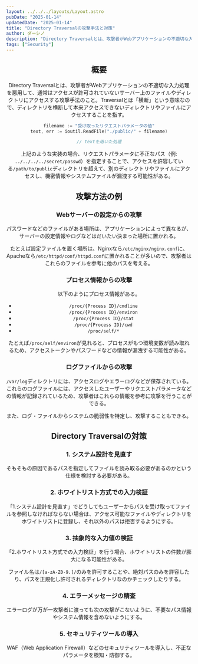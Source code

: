 ```yaml
---
layout: ../../../layouts/Layout.astro
pubDate: "2025-01-14"
updatedDate: "2025-01-14"
title: "Directory Traversalの攻撃手法と対策"
author: ダーシノ
description: "Directory Traversalとは、攻撃者がWebアプリケーションの不適切な入力処理を悪用して、通常はアクセスが許可されていないサーバー上のファイルやディレクトリにアクセスする攻撃手法のこと。Traversalとは「横断」という意味なので、ディレクトリを横断して本来アクセスできないディレクトリやファイルにアクセスすることを指す。"
tags: ["Security"]
---
```



<Header {...frontmatter} />

## 概要

Directory Traversalとは、攻撃者がWebアプリケーションの不適切な入力処理を悪用して、通常はアクセスが許可されていないサーバー上のファイルやディレクトリにアクセスする攻撃手法のこと。Traversalとは「横断」という意味なので、ディレクトリを横断して本来アクセスできないディレクトリやファイルにアクセスすることを指す。

```go
filename := "受け取ったリクエストパラメータの値"
text, err := ioutil.ReadFile("./public/" + filename)

// textを用いた処理
```

上記のような実装の場合、リクエストパラメータに不正なパス（例: `../../../../secret/passwd`）を指定することで、アクセスを許容している`/path/to/public`ディレクトリを超えて、別のディレクトリやファイルにアクセスし、機密情報やシステムファイルが漏洩する可能性がある。

## 攻撃方法の例

### Webサーバーの設定からの攻撃

パスワードなどのファイルがある場所は、アプリケーションによって異なるが、サーバーの設定情報やログなどはだいたい決まった場所に置かれる。

たとえば設定ファイルを置く場所は、Nginxなら`/etc/nginx/nginx.conf`に、Apacheなら`/etc/httpd/conf/httpd.conf`に置かれることが多いので、攻撃者はこれらのファイルを参考に他のパスを考える。

### プロセス情報からの攻撃

以下のようにプロセス情報がある。

- `/proc/{Process ID}/cmdline`
- `/proc/{Process ID}/environ`
- `/proc/{Process ID}/stat`
- `/proc/{Process ID}/cwd`
- `/proc/self/*`

たとえば`/proc/self/environ`が見れると、プロセスがもつ環境変数が読み取れるため、アクセストークンやパスワードなどの情報が漏洩する可能性がある。

### ログファイルからの攻撃

`/var/log`ディレクトリには、アクセスログやエラーログなどが保存されている。これらのログファイルには、アクセスしたユーザーやリクエストパラメータなどの情報が記録されているため、攻撃者はこれらの情報を参考に攻撃を行うことができる。

また、ログ・ファイルからシステムの脆弱性を特定し、攻撃することもできる。


## Directory Traversalの対策

### 1. システム設計を見直す

そもそもの原因であるパスを指定してファイルを読み取る必要があるのかという仕様を検討する必要がある。

### 2. ホワイトリスト方式での入力検証

「1.システム設計を見直す」でどうしてもユーザーからパスを受け取ってファイルを参照しなければならない場合は、アクセス可能なファイルやディレクトリをホワイトリストに登録し、それ以外のパスは拒否するようにする。

### 3. 抽象的な入力値の検証

「2.ホワイトリスト方式での入力検証」を行う場合、ホワイトリストの件数が膨大になる可能性がある。

ファイル名は`/[a-zA-Z0-9.]/`のみを許可することや、絶対パスのみを許容したり、パスを正規化し許可されるディレクトリなのかチェックしたりする。

### 4. エラーメッセージの精査

エラーログが万が一攻撃者に渡っても次の攻撃がこないように、不要なパス情報やシステム情報を含めないようにする。

### 5. セキュリティツールの導入

WAF（Web Application Firewall）などのセキュリティツールを導入し、不正なパラメータを検知・防御する。

